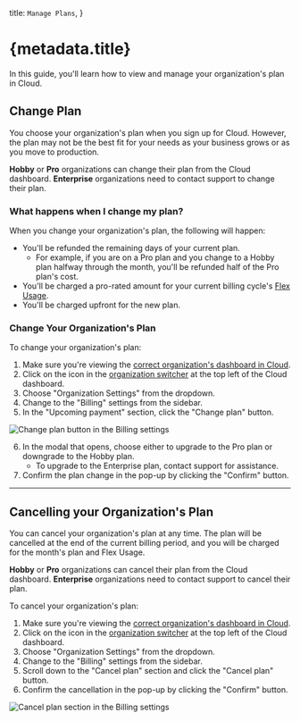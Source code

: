 
  title: `Manage Plans`,
}

# {metadata.title}

In this guide, you'll learn how to view and manage your organization's plan in Cloud.

## Change Plan

You choose your organization's plan when you sign up for Cloud. However, the plan may not be the best fit for your needs as your business grows or as you move to production.

**Hobby** or **Pro** organizations can change their plan from the Cloud dashboard. **Enterprise** organizations need to contact support to change their plan.

### What happens when I change my plan?

When you change your organization's plan, the following will happen:

- You'll be refunded the remaining days of your current plan.
    - For example, if you are on a Pro plan and you change to a Hobby plan halfway through the month, you'll be refunded half of the Pro plan's cost.
- You'll be charged a pro-rated amount for your current billing cycle's [Flex Usage](../../usage/page.mdx).
- You'll be charged upfront for the new plan.

### Change Your Organization's Plan

To change your organization's plan:

1. Make sure you're viewing the [correct organization's dashboard in Cloud](../../organizations/page.mdx#switch-organization).
2. Click on the <InlineIcon Icon={ChevronUpDown} alt="switch organization" /> icon in the [organization switcher](../../organizations/page.mdx#switch-organization) at the top left of the Cloud dashboard.
3. Choose "Organization Settings" from the dropdown.
4. Change to the "Billing" settings from the sidebar.
5. In the "Upcoming payment" section, click the "Change plan" button.

![Change plan button in the Billing settings](https://res.cloudinary.com/dza7lstvk/image/upload/v1759415060/Cloud/CleanShot_2025-10-02_at_17.23.41_2x_dtqz5r.png)

6. In the modal that opens, choose either to upgrade to the Pro plan or downgrade to the Hobby plan.
    - To upgrade to the Enterprise plan, contact support for assistance.
7. Confirm the plan change in the pop-up by clicking the "Confirm" button.

---

## Cancelling your Organization's Plan

You can cancel your organization's plan at any time. The plan will be cancelled at the end of the current billing period, and you will be charged for the month's plan and Flex Usage.

**Hobby** or **Pro** organizations can cancel their plan from the Cloud dashboard. **Enterprise** organizations need to contact support to cancel their plan.

To cancel your organization's plan:

1. Make sure you're viewing the [correct organization's dashboard in Cloud](../../organizations/page.mdx#switch-organization).
2. Click on the <InlineIcon Icon={ChevronUpDown} alt="switch organization" /> icon in the [organization switcher](../../organizations/page.mdx#switch-organization) at the top left of the Cloud dashboard.
3. Choose "Organization Settings" from the dropdown.
4. Change to the "Billing" settings from the sidebar.
5. Scroll down to the "Cancel plan" section and click the "Cancel plan" button.
6. Confirm the cancellation in the pop-up by clicking the "Confirm" button.

![Cancel plan section in the Billing settings](https://res.cloudinary.com/dza7lstvk/image/upload/v1759415806/Cloud/CleanShot_2025-10-02_at_17.30.39_2x_d8ixwc.png)